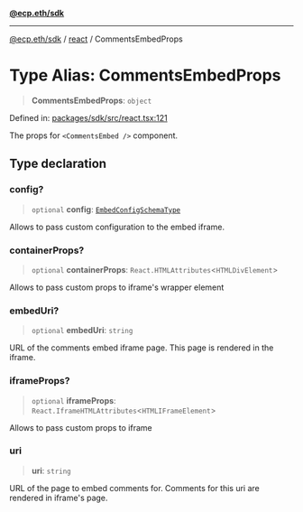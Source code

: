 [**@ecp.eth/sdk**](/sdk-reference/index.mdx)

***

[@ecp.eth/sdk](/sdk-reference/index.mdx) / [react](/sdk-reference/react/index.mdx) / CommentsEmbedProps

# Type Alias: CommentsEmbedProps

> **CommentsEmbedProps**: `object`

Defined in: [packages/sdk/src/react.tsx:121](https://github.com/ecp-eth/comments-monorepo/blob/main/packages/sdk/src/react.tsx#L121)

The props for `<CommentsEmbed />` component.

## Type declaration

### config?

> `optional` **config**: [`EmbedConfigSchemaType`](/sdk-reference/schemas/type-aliases/EmbedConfigSchemaType.mdx)

Allows to pass custom configuration to the embed iframe.

### containerProps?

> `optional` **containerProps**: `React.HTMLAttributes`\<`HTMLDivElement`\>

Allows to pass custom props to iframe's wrapper element

### embedUri?

> `optional` **embedUri**: `string`

URL of the comments embed iframe page. This page is rendered in the iframe.

### iframeProps?

> `optional` **iframeProps**: `React.IframeHTMLAttributes`\<`HTMLIFrameElement`\>

Allows to pass custom props to iframe

### uri

> **uri**: `string`

URL of the page to embed comments for. Comments for this uri are rendered in iframe's page.
